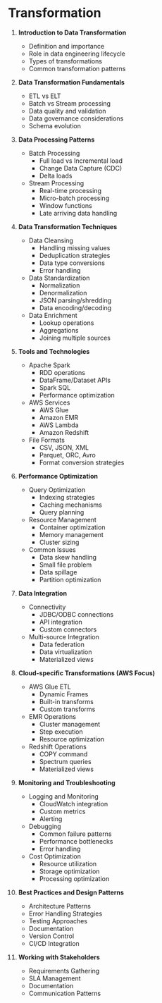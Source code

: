 # Transformation


1. **Introduction to Data Transformation**
   - Definition and importance
   - Role in data engineering lifecycle
   - Types of transformations
   - Common transformation patterns

2. **Data Transformation Fundamentals**
   - ETL vs ELT
   - Batch vs Stream processing
   - Data quality and validation
   - Data governance considerations
   - Schema evolution

3. **Data Processing Patterns**
   - Batch Processing
     - Full load vs Incremental load
     - Change Data Capture (CDC)
     - Delta loads
   - Stream Processing
     - Real-time processing
     - Micro-batch processing
     - Window functions
     - Late arriving data handling

4. **Data Transformation Techniques**
   - Data Cleansing
     - Handling missing values
     - Deduplication strategies
     - Data type conversions
     - Error handling
   - Data Standardization
     - Normalization
     - Denormalization
     - JSON parsing/shredding
     - Data encoding/decoding
   - Data Enrichment
     - Lookup operations
     - Aggregations
     - Joining multiple sources

5. **Tools and Technologies**
   - Apache Spark
     - RDD operations
     - DataFrame/Dataset APIs
     - Spark SQL
     - Performance optimization
   - AWS Services
     - AWS Glue
     - Amazon EMR
     - AWS Lambda
     - Amazon Redshift
   - File Formats
     - CSV, JSON, XML
     - Parquet, ORC, Avro
     - Format conversion strategies

6. **Performance Optimization**
   - Query Optimization
     - Indexing strategies
     - Caching mechanisms
     - Query planning
   - Resource Management
     - Container optimization
     - Memory management
     - Cluster sizing
   - Common Issues
     - Data skew handling
     - Small file problem
     - Data spillage
     - Partition optimization

7. **Data Integration**
   - Connectivity
     - JDBC/ODBC connections
     - API integration
     - Custom connectors
   - Multi-source Integration
     - Data federation
     - Data virtualization
     - Materialized views

8. **Cloud-specific Transformations (AWS Focus)**
   - AWS Glue ETL
     - Dynamic Frames
     - Built-in transforms
     - Custom transforms
   - EMR Operations
     - Cluster management
     - Step execution
     - Resource optimization
   - Redshift Operations
     - COPY command
     - Spectrum queries
     - Materialized views

9. **Monitoring and Troubleshooting**
   - Logging and Monitoring
     - CloudWatch integration
     - Custom metrics
     - Alerting
   - Debugging
     - Common failure patterns
     - Performance bottlenecks
     - Error handling
   - Cost Optimization
     - Resource utilization
     - Storage optimization
     - Processing optimization

10. **Best Practices and Design Patterns**
    - Architecture Patterns
    - Error Handling Strategies
    - Testing Approaches
    - Documentation
    - Version Control
    - CI/CD Integration

11. **Working with Stakeholders**
    - Requirements Gathering
    - SLA Management
    - Documentation
    - Communication Patterns